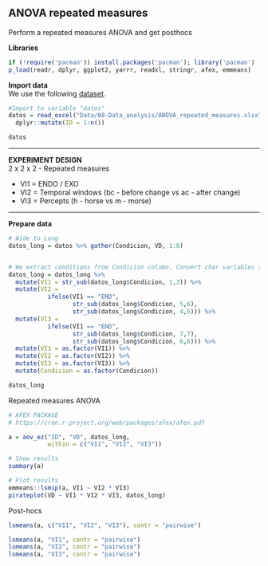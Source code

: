 ## ANOVA repeated measures

Perform a repeated measures ANOVA and get posthocs

**Libraries**
```r
if (!require('pacman')) install.packages('pacman'); library('pacman')
p_load(readr, dplyr, ggplot2, yarrr, readxl, stringr, afex, emmeans) 
```



**Import data**  
We use the following [dataset](Data/08-Data_analysis/ANOVA_repeated_measures.xlsx).
```r
#Import to variable "datos"
datos = read_excel("Data/08-Data_analysis/ANOVA_repeated_measures.xlsx") %>% 
  dplyr::mutate(ID = 1:n())

datos
```

***

**EXPERIMENT DESIGN**  
2 x 2 x 2 - Repeated measures  

* VI1 = ENDO / EXO
* VI2 = Temporal windows (bc - before change vs  ac - after change)
* VI3 = Percepts (h - horse vs m - morse)
 
***

**Prepare data**
```r
# Wide to Long
datos_long = datos %>% gather(Condicion, VD, 1:8)


# We extract conditions from Condicion column. Convert char variables to factor
datos_long = datos_long %>%
  mutate(VI1 = str_sub(datos_long$Condicion, 1,3)) %>%
  mutate(VI2 = 
           ifelse(VI1 == "END", 
                  str_sub(datos_long$Condicion, 5,6), 
                  str_sub(datos_long$Condicion, 4,5))) %>%
  mutate(VI3 = 
           ifelse(VI1 == "END", 
                  str_sub(datos_long$Condicion, 7,7), 
                  str_sub(datos_long$Condicion, 6,6))) %>%
  mutate(VI1 = as.factor(VI1)) %>%
  mutate(VI2 = as.factor(VI2)) %>%
  mutate(VI3 = as.factor(VI3)) %>%
  mutate(Condicion = as.factor(Condicion))

datos_long
```


Repeated measures ANOVA
```r
# AFEX PACKAGE
# https://cran.r-project.org/web/packages/afex/afex.pdf

a = aov_ez("ID", "VD", datos_long,
           within = c("VI1", "VI2", "VI3"))

# Show results
summary(a)

# Plot results
emmeans::lsmip(a, VI1 ~ VI2 * VI3)
pirateplot(VD ~ VI1 * VI2 * VI3, datos_long)

```

Post-hocs
```r
lsmeans(a, c("VI1", "VI2", "VI3"), contr = "pairwise")

lsmeans(a, "VI1", contr = "pairwise")
lsmeans(a, "VI2", contr = "pairwise")
lsmeans(a, "VI3", contr = "pairwise")

```